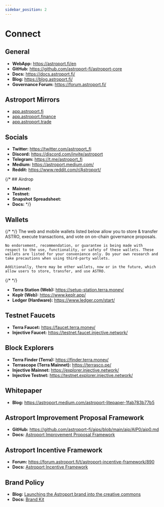 ```yaml
---
sidebar_position: 2
---
```



# Connect

## General
- **WebApp:** https://astroport.fi/en
- **GitHub:** https://github.com/astroport-fi/astroport-core
- **Docs:** https://docs.astroport.fi/
- **Blog:** https://blog.astroport.fi/
- **Governance Forum:** https://forum.astroport.fi/

## Astroport Mirrors
- [app.astroport.fi](https://app.astroport.fi/swap)
- [app.astroport.finance](https://app.astroport.finance/swap)
- [app.astroport.trade](https://app.astroport.trade/swap)

## Socials
- **Twitter:** https://twitter.com/astroport_fi
- **Discord:** https://discord.com/invite/astroport
- **Telegram:** https://t.me/astroport_fi
- **Medium:** https://astroport.medium.com/
- **Reddit:** https://www.reddit.com/r/Astroport/

{/* ## Airdrop 
- **Mainnet:** 
- **Testnet:** 
- **Snapshot Spreadsheet:** 
- **Docs:**  */}

## Wallets

{/* <Admonition type="info" title="NOTE"> */}
    The web and mobile wallets listed below allow you to store & transfer ASTRO, execute transactions, and vote on on-chain governance proposals. 

    No endorsement, recommendation, or guarantee is being made with respect to the use, functionality, or safety of these wallets. These wallets are listed for your convenience only. Do your own research and take precautions when using third-party wallets. 

    Additionally, there may be other wallets, now or in the future, which allow users to store, transfer, and use ASTRO.
{/* </Admonition> */}

- **Terra Station (Web):** https://setup-station.terra.money/
- **Keplr (Web):** https://www.keplr.app/
- **Ledger (Hardware):** https://www.ledger.com/start/

## Testnet Faucets
- **Terra Faucet:** https://faucet.terra.money/
- **Injective Faucet:** https://testnet.faucet.injective.network/

## Block Explorers
- **Terra Finder (Terra):** https://finder.terra.money/
- **Terrascope (Terra Mainnet):** https://terrasco.pe/
- **Injective Mainnet:** https://explorer.injective.network/
- **Injective Testnet:**  https://testnet.explorer.injective.network/

## Whitepaper
- **Blog:** https://astroport.medium.com/astroport-litepaper-1fab783b77b5

## Astroport Improvement Proposal Framework
- **GitHub:** https://github.com/astroport-fi/aips/blob/main/aip/AIP0/aip0.md
- **Docs:** [Astroport Improvement Proposal Framework](../govern/astroport-improvement-proposal-framework)

## Astroport Incentive Framework
- **Forum:** https://forum.astroport.fi/t/astroport-incentive-framework/890
- **Docs:** [Astroport Incentive Framework](../govern/astroport-incentive-framework)

## Brand Policy
- **Blog:** [Launching the Astroport brand into the creative commons](https://astroport.medium.com/launching-the-astroport-brand-into-the-creative-commons-9a369953ee29)
- **Docs:** [Brand Kit](./brand-kit)